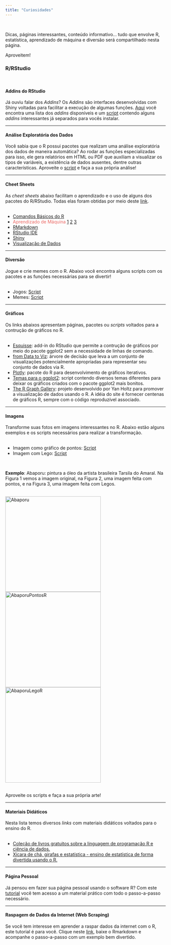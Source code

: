 ```yaml
---
title: "Curiosidades"
---
```

<br>

Dicas, páginas interessantes, conteúdo informativo... tudo que envolve R, estatística, aprendizado de máquina e diversão será compartilhado nesta página.

Aproveitem! <i class="far fa-smile-wink"></i>

<h3>R/RStudio</h3>
<br>

<h4>Addins do RStudio</h4>

Já ouviu falar dos *Addins*? Os *Addins* são interfaces desenvolvidas com Shiny voltadas para facilitar a execução de algumas funções. [Aqui](https://github.com/daattali/addinslist) você encontra uma lista dos *addins* disponíveis e um [script](https://drive.google.com/file/d/1J56bqbUdWQZOWEyDrd591G1HpWWAErSF/view?usp=sharing) contendo alguns *addins* interessantes já separados para vocês instalar.
<br>

***

<h4>Análise Exploratória dos Dados</h4>
Você sabia que o R possui pacotes que realizam uma análise exploratória dos dados de maneira automática?
Ao rodar as funções especializadas para isso, ele gera relatórios em HTML ou PDF que auxiliam a visualizar os tipos de variáveis, a existência de dados ausentes, dentre outras características.
Aproveite o [script](https://drive.google.com/file/d/1kw2owUmfzqV3ZJeUIdXrOkKia0CObO1q/view?usp=sharing) e faça a sua própria análise!
<br>

***

<h4>Cheet Sheets</h4>
As <i>cheet sheets</i> abaixo facilitam o aprendizado e o uso de alguns dos pacotes do R/RStudio. Todas elas foram obtidas por meio deste [link](https://www.rstudio.com/resources/cheatsheets/).
<br>
<br>

<ul class="fa-ul">
<li><i class="far fa-file"></i> [Comandos Básicos do R](http://github.com/rstudio/cheatsheets/raw/master/base-r.pdf)</li>
<li><i class="far fa-file"></i> <span style="color:rgb(235, 104, 100);">Aprendizado de Máquina</span> [1](https://github.com/rstudio/cheatsheets/raw/master/caret.pdf) [2](https://github.com/rstudio/cheatsheets/raw/master/Machine%20Learning%20Modelling%20in%20R.pdf) [3](https://github.com/rstudio/cheatsheets/raw/master/mlr.pdf)</li>
<li><i class="far fa-file"></i> [RMarkdown](https://github.com/rstudio/cheatsheets/raw/master/rmarkdown-2.0.pdf)</li>
<li><i class="far fa-file"></i> [RStudio IDE](https://github.com/rstudio/cheatsheets/raw/master/rstudio-ide.pdf)</li>
<li><i class="far fa-file"></i> [Shiny](https://github.com/rstudio/cheatsheets/raw/master/shiny.pdf)</li>
<li><i class="far fa-file"></i> [Visualização de Dados](https://github.com/rstudio/cheatsheets/raw/master/data-visualization-2.1.pdf)</li>
</ul>

***

<h4>Diversão</h4>
<p>Jogue e crie memes com o R. Abaixo você encontra alguns scripts com os pacotes e as funções necessárias para se divertir!
<br>
<br>

<ul class="fa-ul">
<li><i class="fas fa-puzzle-piece"></i> Jogos: [Script](https://drive.google.com/file/d/1UXRrFCFp1ECUrQXqdEatddNDI6jGJNHY/view?usp=sharing)</li>
<li><i class="fas fa-puzzle-piece"></i> Memes: [Script](https://drive.google.com/file/d/1LzilvO4Jny6kYw-8A3YiqV4cebhsgSMl/view?usp=sharing)</li>
</ul>

***

<h4>Gráficos</h4>
Os links abaixos apresentam páginas, pacotes ou *scripts* voltados para a contrução de gráficos no R.
<br>
<br>

<ul class="fa-ul">
<li><i class="fas fa-chart-bar"></i> [Esquisse](https://dreamrs.github.io/esquisse/): add-in do RStudio que permite a contrução de gráficos por meio do pacote ggplot2 sem a necessidade de linhas de comando.</li>
<li><i class="fas fa-chart-bar"></i> [from Data to Viz](https://www.data-to-viz.com/): árvore de decisão que leva a um conjunto de visualizações potencialmente apropriadas para representar seu conjunto de dados via R.</li>
<li><i class="fas fa-chart-bar"></i> [Plotly](https://plot.ly/r/): pacote do R para desenvolvimento de gráficos iterativos.</li>
<li><i class="fas fa-chart-bar"></i> [Temas para o ggplot2](https://drive.google.com/file/d/1gF96iNDtaPT-_QO5GkzEhg2mPbTmE97Y/view?usp=sharing): script contendo diversos temas diferentes para deixar os gráficos criados com o pacote ggplot2 mais bonitos.
</li>
<li><i class="fas fa-chart-bar"></i> [The R Graph Gallery](https://www.r-graph-gallery.com/): projeto desenvolvido por Yan Holtz para promover a visualização de dados usando o R. A idéia do site é fornecer centenas de gráficos R, sempre com o código reproduzível associado.</li>
</ul>

***

<h4>Imagens</h4>
<p>Transforme suas fotos em imagens interessantes no R. Abaixo estão alguns exemplos e os scripts necessários para realizar a transformação.
<br>
<br>

<ul class="fa-ul">
<li><i class="fas fa-file-image"></i> Imagem como gráfico de pontos: [Script](https://drive.google.com/file/d/1dQvQL_5bHv5iJekauarLuvx1hvr9xa83/view?usp=sharing)</li>
<li><i class="fas fa-file-image"></i> Imagem com Lego: [Script](https://drive.google.com/file/d/1k9QCe6uuWkYa2JUM3LkbzFLKoNuSyeFi/view?usp=sharing)</li>
</ul>
<br>

**Exemplo**: Abaporu: pintura a óleo da artista brasileira Tarsila do Amaral. Na Figura 1 vemos a imagem original, na Figura 2, uma imagem feita com pontos, e na Figura 3, uma imagem feita com Legos.
<br>
<br>

<img src="Abaporu.jpg" alt="Abaporu" style="width:300px;height:300px;">
<img src="AbaporuPontosR.jpeg" alt="AbaporuPontosR" style="width:300px;height:300px;">
<img src="AbaporuLegoR.jpeg" alt="AbaporuLegoR" style="width:300px;height:300px;">
<br>
<br>

Aproveite os scripts e faça a sua própria arte!

***

<h4>Materiais Didáticos</h4>

Nesta lista temos diversos <i>links</i> com materiais didáticos voltados para o ensino do R.
<br>
<br>

<ul class="fa-ul">
<li><i class="fas fa-book"></i> [Coleção de livros gratuitos sobre a linguagem de programação R e ciência de dados.](https://committedtotape.shinyapps.io/freeR/)</li>
<li><i class="fas fa-book"></i> [Xícara de chá, girafas e estatística - ensino de estatística de forma divertida usando o R.](https://tinystats.github.io/teacups-giraffes-and-statistics/index.html)
</ul>
***

<h4>Página Pessoal</h4>

Já pensou em fazer sua página pessoal usando o software R? Com este [tutorial](https://drive.google.com/file/d/1YTQgzt0sLPZ2aBME-nw2Agmy1NvM89M3/view?usp=sharing) você tem acesso a um material prático com todo o passo-a-passo necessário.

***

<h4>Raspagem de Dados da Internet (Web Scraping)</h4>

Se você tem interesse em aprender a raspar dados da internet com o R, este tutorial é para você. Clique neste [link](https://drive.google.com/file/d/1eRjP3m8HTcfypwqR_VCzR99s-rHrYKwV/view?usp=sharing), baixe o Rmarkdown e acompanhe o passo-a-passo com um exemplo bem divertido.